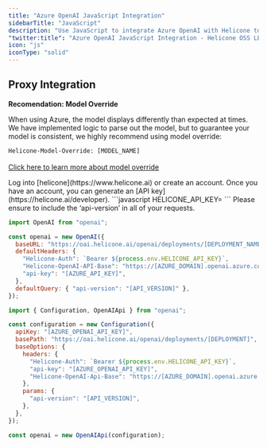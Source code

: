 ```yaml
---
title: "Azure OpenAI JavaScript Integration"
sidebarTitle: "JavaScript"
description: "Use JavaScript to integrate Azure OpenAI with Helicone to log your Azure OpenAI usage."
"twitter:title": "Azure OpenAI JavaScript Integration - Helicone OSS LLM Observability"
icon: "js"
iconType: "solid"
---
```


## Proxy Integration

<Info>
<b>Recomendation: Model Override</b>

When using Azure, the model displays differently than expected at times. We have implemented logic to parse out the model, but to guarantee your model is consistent, we highly recommend using model override:

<code>Helicone-Model-Override: [MODEL_NAME]</code>
<br />
<br />
<a href="/helicone-headers/header-directory"> Click here to learn more about model override</a>
</Info>

<Steps>
  <Step title="Create an account + Generate an API Key">
    Log into [helicone](https://www.helicone.ai) or create an account. Once you have an account, you
    can generate an [API key](https://helicone.ai/developer).
  </Step>
  <Step title="Set HELICONE_API_KEY as an environment variable">
```javascript
HELICONE_API_KEY=<your API key>
```
  </Step>
  <Step title="Modify the base path and add a Helicone-Auth header">
  <Note>Please ensure to include the ‘api-version’ in all of your requests.</Note>
<CodeGroup>

```javascript OpenAI V4+
import OpenAI from "openai";

const openai = new OpenAI({
  baseURL: "https://oai.helicone.ai/openai/deployments/[DEPLOYMENT_NAME]",
  defaultHeaders: {
    "Helicone-Auth": `Bearer ${process.env.HELICONE_API_KEY}`,
    "Helicone-OpenAI-API-Base": "https://[AZURE_DOMAIN].openai.azure.com",
    "api-key": "[AZURE_API_KEY]",
  },
  defaultQuery: { "api-version": "[API_VERSION]" },
});
```

```javascript OpenAI
import { Configuration, OpenAIApi } from "openai";

const configuration = new Configuration({
  apiKey: "[AZURE_OPENAI_API_KEY]",
  basePath: "https://oai.helicone.ai/openai/deployments/[DEPLOYMENT]",
  baseOptions: {
    headers: {
      "Helicone-Auth": `Bearer ${process.env.HELICONE_API_KEY}`,
      "api-key": "[AZURE_OPENAI_API_KEY]",
      "Helicone-OpenAI-Api-Base": "https://[AZURE_DOMAIN].openai.azure.com",
    },
    params: {
      "api-version": "[API_VERSION]",
    },
  },
});

const openai = new OpenAIApi(configuration);
```

</CodeGroup>

  </Step>
</Steps>
